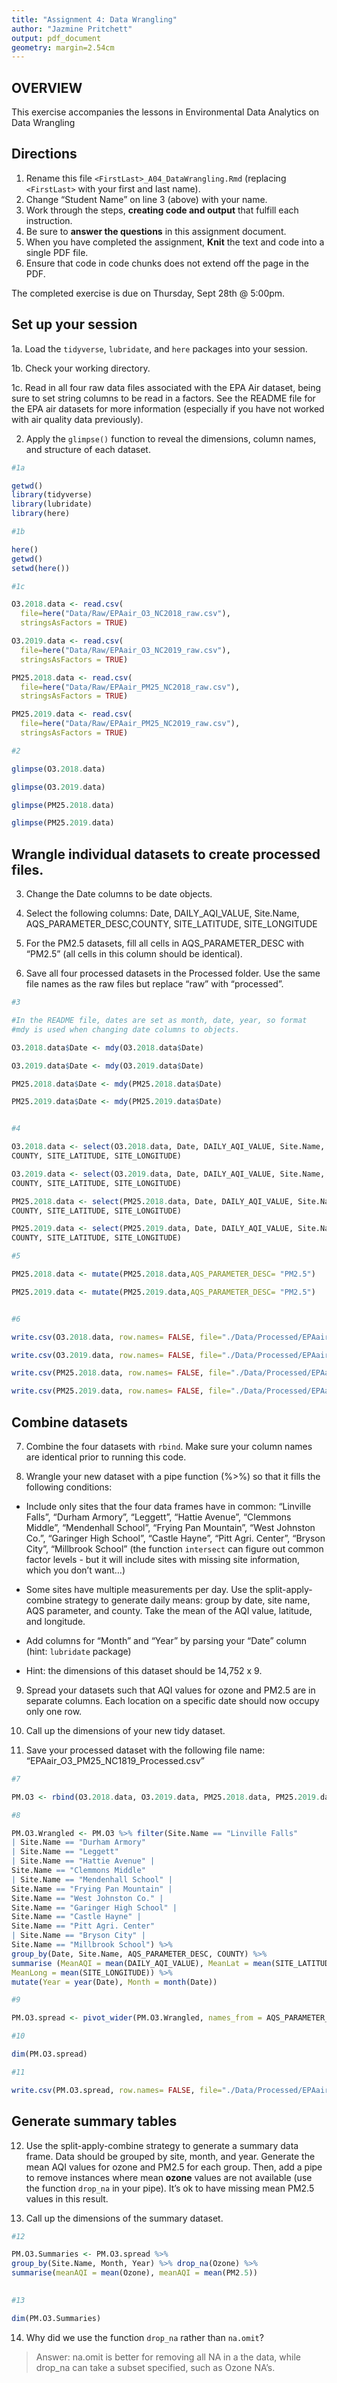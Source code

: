 ```yaml
---
title: "Assignment 4: Data Wrangling"
author: "Jazmine Pritchett"
output: pdf_document
geometry: margin=2.54cm
---
```


## OVERVIEW

This exercise accompanies the lessons in Environmental Data Analytics on Data Wrangling 

## Directions

1. Rename this file `<FirstLast>_A04_DataWrangling.Rmd` (replacing `<FirstLast>` with your first and last name).
2. Change "Student Name" on line 3 (above) with your name.
3. Work through the steps, **creating code and output** that fulfill each instruction.
4. Be sure to **answer the questions** in this assignment document.
5. When you have completed the assignment, **Knit** the text and code into a single PDF file.
6. Ensure that code in code chunks does not extend off the page in the PDF.

The completed exercise is due on Thursday, Sept 28th @ 5:00pm.

## Set up your session 

1a. Load the `tidyverse`,  `lubridate`, and `here` packages into your session.

1b. Check your working directory.

1c. Read in all four raw data files associated with the EPA Air dataset, being sure to set string columns to be read in a factors. See the README file for the EPA air datasets for more information (especially if you have not worked with air quality data previously). 

2. Apply the `glimpse()` function to reveal the dimensions, column names, and structure of each dataset. 

```r
#1a 

getwd()
library(tidyverse)
library(lubridate)
library(here)

#1b 

here()
getwd()
setwd(here())

#1c 

O3.2018.data <- read.csv(
  file=here("Data/Raw/EPAair_O3_NC2018_raw.csv"), 
  stringsAsFactors = TRUE)

O3.2019.data <- read.csv(
  file=here("Data/Raw/EPAair_O3_NC2019_raw.csv"), 
  stringsAsFactors = TRUE)

PM25.2018.data <- read.csv(
  file=here("Data/Raw/EPAair_PM25_NC2018_raw.csv"), 
  stringsAsFactors = TRUE)

PM25.2019.data <- read.csv(
  file=here("Data/Raw/EPAair_PM25_NC2019_raw.csv"), 
  stringsAsFactors = TRUE)

#2 

glimpse(O3.2018.data)

glimpse(O3.2019.data)

glimpse(PM25.2018.data)

glimpse(PM25.2019.data)
```


## Wrangle individual datasets to create processed files.

3. Change the Date columns to be date objects.

4. Select the following columns: Date, DAILY_AQI_VALUE, Site.Name, AQS_PARAMETER_DESC,COUNTY, SITE_LATITUDE, SITE_LONGITUDE

5. For the PM2.5 datasets, fill all cells in AQS_PARAMETER_DESC with "PM2.5" (all cells in this column should be identical).

6. Save all four processed datasets in the Processed folder. Use the same file names as the raw files but replace "raw" with "processed".

```r
#3

#In the README file, dates are set as month, date, year, so format 
#mdy is used when changing date columns to objects. 

O3.2018.data$Date <- mdy(O3.2018.data$Date)

O3.2019.data$Date <- mdy(O3.2019.data$Date)

PM25.2018.data$Date <- mdy(PM25.2018.data$Date)

PM25.2019.data$Date <- mdy(PM25.2019.data$Date)


#4

O3.2018.data <- select(O3.2018.data, Date, DAILY_AQI_VALUE, Site.Name, AQS_PARAMETER_DESC, 
COUNTY, SITE_LATITUDE, SITE_LONGITUDE)

O3.2019.data <- select(O3.2019.data, Date, DAILY_AQI_VALUE, Site.Name, AQS_PARAMETER_DESC, 
COUNTY, SITE_LATITUDE, SITE_LONGITUDE)

PM25.2018.data <- select(PM25.2018.data, Date, DAILY_AQI_VALUE, Site.Name, AQS_PARAMETER_DESC, 
COUNTY, SITE_LATITUDE, SITE_LONGITUDE)

PM25.2019.data <- select(PM25.2019.data, Date, DAILY_AQI_VALUE, Site.Name, AQS_PARAMETER_DESC,
COUNTY, SITE_LATITUDE, SITE_LONGITUDE)

#5 

PM25.2018.data <- mutate(PM25.2018.data,AQS_PARAMETER_DESC= "PM2.5")

PM25.2019.data <- mutate(PM25.2019.data,AQS_PARAMETER_DESC= "PM2.5")


#6

write.csv(O3.2018.data, row.names= FALSE, file="./Data/Processed/EPAair_O3_NC2018_Processed.csv")

write.csv(O3.2019.data, row.names= FALSE, file="./Data/Processed/EPAair_O3_NC2019_Processed.csv")

write.csv(PM25.2018.data, row.names= FALSE, file="./Data/Processed/EPAair_PM25_NC2018_Processed.csv")

write.csv(PM25.2019.data, row.names= FALSE, file="./Data/Processed/EPAair_PM25_NC2019_Processed.csv")

```


## Combine datasets

7. Combine the four datasets with `rbind`. Make sure your column names are identical prior to running this code.

8. Wrangle your new dataset with a pipe function (%>%) so that it fills the following conditions: 

  * Include only sites that the four data frames have in common: "Linville Falls", "Durham Armory", "Leggett", "Hattie Avenue", "Clemmons Middle", "Mendenhall School", "Frying Pan Mountain", "West Johnston Co.", "Garinger High School", "Castle Hayne", "Pitt Agri. Center", "Bryson City", "Millbrook School" (the function `intersect` can figure out common factor levels - but it will include sites with missing site information, which you don't want...) 

  * Some sites have multiple measurements per day. Use the split-apply-combine strategy to generate daily means: group by date, site name, AQS parameter, and county. Take the mean of the AQI value, latitude, and longitude.
  
  * Add columns for "Month" and "Year" by parsing your "Date" column (hint: `lubridate` package)
  
  * Hint: the dimensions of this dataset should be 14,752 x 9.

9. Spread your datasets such that AQI values for ozone and PM2.5 are in separate columns. Each location on a specific date should now occupy only one row.

10. Call up the dimensions of your new tidy dataset.

11. Save your processed dataset with the following file name: "EPAair_O3_PM25_NC1819_Processed.csv"

```r
#7 

PM.O3 <- rbind(O3.2018.data, O3.2019.data, PM25.2018.data, PM25.2019.data)

#8 

PM.O3.Wrangled <- PM.O3 %>% filter(Site.Name == "Linville Falls" 
| Site.Name == "Durham Armory"
| Site.Name == "Leggett"
| Site.Name == "Hattie Avenue" |
Site.Name == "Clemmons Middle"
| Site.Name == "Mendenhall School" | 
Site.Name == "Frying Pan Mountain" |
Site.Name == "West Johnston Co." | 
Site.Name == "Garinger High School" | 
Site.Name == "Castle Hayne" |
Site.Name == "Pitt Agri. Center" 
| Site.Name == "Bryson City" |
Site.Name == "Millbrook School") %>%
group_by(Date, Site.Name, AQS_PARAMETER_DESC, COUNTY) %>%
summarise (MeanAQI = mean(DAILY_AQI_VALUE), MeanLat = mean(SITE_LATITUDE),
MeanLong = mean(SITE_LONGITUDE)) %>%
mutate(Year = year(Date), Month = month(Date))

#9

PM.O3.spread <- pivot_wider(PM.O3.Wrangled, names_from = AQS_PARAMETER_DESC, values_from = MeanAQI)

#10

dim(PM.O3.spread)

#11

write.csv(PM.O3.spread, row.names= FALSE, file="./Data/Processed/EPAair_O3_PM25_NC1819_Processed.csv")

```


## Generate summary tables

12. Use the split-apply-combine strategy to generate a summary data frame. Data should be grouped by site, month, and year. Generate the mean AQI values for ozone and PM2.5 for each group. Then, add a pipe to remove instances where mean **ozone** values are not available (use the function `drop_na` in your pipe). It's ok to have missing mean PM2.5 values in this result. 

13. Call up the dimensions of the summary dataset.

```r

#12

PM.O3.Summaries <- PM.O3.spread %>%
group_by(Site.Name, Month, Year) %>% drop_na(Ozone) %>%
summarise(meanAQI = mean(Ozone), meanAQI = mean(PM2.5))
                                                                                                       

#13

dim(PM.O3.Summaries)


```

14. Why did we use the function `drop_na` rather than `na.omit`?

> Answer: na.omit is better for removing all NA in a the data, while drop_na can take a subset specified, such as Ozone NA's. 
